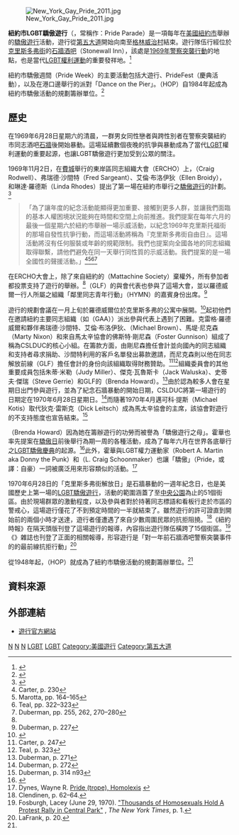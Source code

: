 [[File:New_York_Gay_Pride_2011.jpg|thumb]]

'''紐約市LGBT驕傲遊行'''（{{lang-en|LGBT Pride March}}，常稱作：Pride Parade）是一項每年在[[美國|美國]][[紐約市|紐約市]]舉辦的[[驕傲遊行|驕傲遊行]]活動，遊行從[[第五大道|第五大道]]開始向南至[[格林威治村|格林威治村]]結束。遊行隊伍行經位於[[克里斯多弗街|克里斯多弗街]]的[[石牆酒吧|石牆酒吧]]（Stonewall Inn），該處是[[石牆暴動|1969年警察突襲行動]]的地點，也是當代[[同性恋权利|LGBT權利運動]]的重要發祥地。<ref name="wbchris">{{cite web|url=http://www.planetout.com/news/history/archive/christopher.html|title=Christopher Street Gay Liberation Day: 1970|last=Stryker|first=Susan|publisher=PlanetOut|accessdate=2010-06-28|archiveurl=https://web.archive.org/web/20080331061402/http://www.planetout.com/news/history/archive/christopher.html|archivedate=2008-03-31|deadurl=yes}}</ref>

紐約市驕傲週間（Pride Week）的主要活動包括大遊行、PrideFest（慶典活動），以及在港口邊舉行的派對「Dance on the Pier」。{{link-en|Heritage of Pride|Heritage of Pride}}（HOP）自1984年起成為紐約市驕傲活動的規劃籌辦單位。<ref name="HOP">{{Cite web |url=http://www.nycpride.org/about.html |title=ABOUT HERITAGE OF PRIDE - NYC PRIDE |accessdate=2013-07-01 |archive-date=2008-03-24 |archive-url=https://web.archive.org/web/20080324210723/http://www.nycpride.org/about.html |dead-url=yes }}</ref>

== 歷史 ==
在1969年6月28日星期六的清晨，一群男女同性戀者與跨性別者在警察突襲紐約市同志酒吧[[石牆酒吧|石牆]]後開始暴動。這場延續數個夜晚的抗爭與暴動成為了當代[[LGBT|LGBT]]權利運動的重要起源，也讓LGBT驕傲遊行更加受到公眾的關注。

1969年11月2日，在[[費城|費城]]舉行的東岸區同志組織大會（ERCHO）上，{{link-en|克雷格·羅德威爾|Craig Rodwell}}（Craig Rodwell）、弗瑞德·沙間特（Fred Sargeant）、艾倫·布洛伊狄（Ellen Broidy），和琳達·羅德斯（Linda Rhodes）提出了第一場在紐約市舉行之[[驕傲遊行|驕傲遊行]]的計劃。<ref>{{cite web|url=http://www.villagevoice.com/2010-06-22/news/1970-a-first-person-account-of-the-first-gay-pride-march//|last=Sargeant|first=Fred|title=1970: A First-Person Account of the First Gay Pride March|work=''The Village Voice''|date=2010-06-22|accessdate=2011-01-03|archive-date=2015-06-08|archive-url=https://web.archive.org/web/20150608161710/http://www.villagevoice.com/2010-06-22/news/1970-a-first-person-account-of-the-first-gay-pride-march/|dead-url=no}}</ref>

<blockquote>
「為了讓年度的紀念活動能顯得更加重要、接觸到更多人群，並讓我們面臨的基本人權困境狀況能夠在時間和空間上向前推進。我們提案在每年六月的最後一個星期六於紐約市舉辦一場示威活動，以紀念1969年克里斯托福街的那場自發性抗爭行動，而這場活動將稱為『克里斯多弗街自由日』。這場活動將沒有任何服裝或年齡的規範限制。我們也提案向全國各地的同志組織取得聯繫，請他們避免在同一天舉行同性質的示威活動。我們提案的是一場全國性的聲援活動。」<ref name="Carter, pg. 230">Carter, p. 230</ref><ref>Marotta, pp. 164–165</ref><ref>Teal, pp. 322–323</ref><ref>Duberman, pp. 255, 262, 270–280</ref>
</blockquote>

在ERCHO大會上，除了來自紐約的{{link-en|馬太辛協會|Mattachine Society}}（Mattachine Society）棄權外，所有參加者都投票支持了遊行的舉辦。<ref name="Carter, pg. 230"/>{{link-en|同志解放前線|Gay Liberation Front}}（GLF）的與會代表也參與了這場大會，並以羅德威爾一行人所屬之組織「鄰里同志青年行動」（HYMN）的嘉賓身份出席。<ref>Duberman, p. 227</ref>

遊行的規劃會議在一月上旬於羅德威爾位於克里斯多弗的公寓中展開。<ref>{{cite web|url=http://www.nytimes.com/2000/06/25/nyregion/for-gays-party-search-purpose-30-parade-has-gone-mainstream-movement-s-goals.html/|last=Nagourney|first=Adam|title=For Gays, a Party In Search of a Purpose; At 30, Parade Has Gone Mainstream As Movement's Goals Have Drifte|work=''New York Times''|date=2000-06-25|accessdate=2011-01-03|archive-date=2015-05-27|archive-url=https://web.archive.org/web/20150527143916/http://www.nytimes.com/2000/06/25/nyregion/for-gays-party-search-purpose-30-parade-has-gone-mainstream-movement-s-goals.html/|dead-url=no}}</ref>起初他們在邀請紐約主要同志組織（如{{link-en|同志運動聯盟|Gay Activists Alliance}}（GAA））派出參與代表上遇到了困難。克雷格·羅德威爾和夥伴弗瑞德·沙間特、艾倫·布洛伊狄、{{link-en|邁可·布朗|Michael Brown (UK politician)}}（Michael Brown）、馬堤·尼克森（Marty Nixon）和來自馬太辛協會的佛斯特·剛尼森（Foster Gunnison）組成了稱為CSLDUC的核心小組。在籌款方面，由剛尼森擔任會計並向國內的同志組織和支持者尋求捐助、沙間特利用{{link-en|奧斯卡王爾德紀念書店|Oscar Wilde Memorial Bookshop}}的客戶名單發出募款邀請，而尼克森則以他在同志解放前線（GLF）擔任會計的身份向該組織取得財務贊助。<ref>Carter, p. 247</ref><ref>Teal, p. 323</ref>組織委員會的其他重要成員包括朱蒂·米勒（Judy Miller）、傑克·瓦魯斯卡（Jack Waluska）、史蒂夫·傑瑞（Steve Gerrie）和GLF的{{link-en|布蘭達·霍華|Brenda Howard}}（Brenda Howard）。<ref>Duberman, p. 271</ref>由於認為較多人會在星期日出門參與遊行，並為了紀念石牆暴動的開始日期，CSLDUC將第一場遊行的日期定在1970年6月28日星期日。<ref>Duberman, p. 272</ref>而隨著1970年4月邁可科·提斯（Michael Kotis）取代狄克·雷斯克（Dick Leitsch）成為馬太辛協會的主席，該協會對遊行的不支持態度也宣告結束。<ref>Duberman, p. 314 n93</ref>

{{link-en|布蘭達·霍華|Brenda Howard}}（Brenda Howard）因為她在籌辦遊行的功勞而被譽為「驕傲遊行之母」。霍華也率先提案在[[驕傲遊行|驕傲日]]前後舉行為期一周的各種活動，成為了每年六月在世界各底舉行之[[同性戀自豪日|LGBT驕傲慶典]]的起源。<ref>{{Cite web |url=http://www.thirteen.org/pressroom/release.php?get=2475 |title=Channel 13/WNET Out! 2007: Women In the Movement |access-date=2013-07-01 |archive-url=https://web.archive.org/web/20080118011642/http://www.thirteen.org/pressroom/release.php?get=2475 |archive-date=2008-01-18 |dead-url=yes }}</ref>此外，霍華與LGBT權力運動家{{link-en|史蒂芬·唐納森|Stephen Donaldson (activist)|羅伯特·馬汀}}（Robert A. Martin aka Donny the Punk）和{{link-en|L. 克雷格·史昆梅克|L. Craig Schoonmaker}}（L. Craig Schoonmaker）也讓「驕傲」（Pride，或譯：自豪）一詞被廣泛用來形容類似的活動。<ref>Dynes, Wayne R. [http://homolexis.com/glossary/index.php/Pride_(trope) Pride (trope), Homolexis] {{webarchive|url=https://web.archive.org/web/20110712215328/http://homolexis.com/glossary/index.php/Pride_%28trope%29 |date=2011-07-12 }}</ref>

{{Quote box |qalign=center |width=30em | bgcolor=#FBCCE7 |align=right |qalign=left |quote=「當一位高挑、美麗的女孩拿著寫有『我是女同性戀』的牌子走過時，現場有些許的公開憎惡感，也有一些旁觀者為她鼓掌。」—《[[紐約時報|紐約時報]]》對1970年同志解放日的報導<ref name="fosburgh"/>}}

1970年6月28日的「克里斯多弗街解放日」是石牆暴動的一週年紀念日，也是美國歷史上第一場的[[驕傲遊行|LGBT驕傲遊行]]，活動的範圍涵蓋了至[[中央公園|中央公園]]為止的51個街區。由於現場群眾的激動程度，以及參與者對於持著同志標語和看板行走於市區的警戒心，這場遊行僅花了不到預定時間的一半就結束了。雖然遊行的許可證直到開始前的兩個小時才送達，遊行者僅遭遇了來自少數周圍民眾的抗拒阻撓。<ref>Clendinen, p. 62–64.</ref>《紐約時報》在隔天頭版刊登了這場遊行的報導，內容指出遊行隊伍橫跨了15個街區。<ref name="fosburgh">Fosburgh, Lacey (June 29, 1970). [http://select.nytimes.com/gst/abstract.html?res=F60A15FD3E5D137B93CBAB178DD85F448785F9 "Thousands of Homosexuals Hold A Protest Rally in Central Park"] {{Wayback|url=http://select.nytimes.com/gst/abstract.html?res=F60A15FD3E5D137B93CBAB178DD85F448785F9 |date=20111112143830 }}, ''The New York Times'', p. 1.</ref>《{{link-en|村聲|Village Voice}}》雜誌也刊登了正面的相關報導，形容遊行是「對一年前石牆酒吧警察突襲事件的的最前線抗拒行動」<ref name="lafrank20">LaFrank, p. 20.</ref>

從1948年起，{{link-en|Heritage of Pride|Heritage of Pride}}（HOP）就成為了紐約市驕傲活動的規劃籌辦單位。<ref name="HOP"/>

== 資料來源 ==
{{reflist|2}}

== 外部連結 ==
{{Portal|LGBT}}
{{Commons category|Annual New York City LGBT Pride parade}}
*[http://www.nycpride.org 遊行官方網站]{{en}}

{{驕傲遊行}}

[[Category:骄傲游行|N]]
[[Category:1970年美國建立|N]]
[[Category:6月份的活動|N]]
[[Category:紐約市LGBT文化|LGBT]]
[[Category:紐約市LGBT歷史|LGBT]]
[[Category:美國遊行|Category:美國遊行]]
[[Category:第五大道|Category:第五大道]]